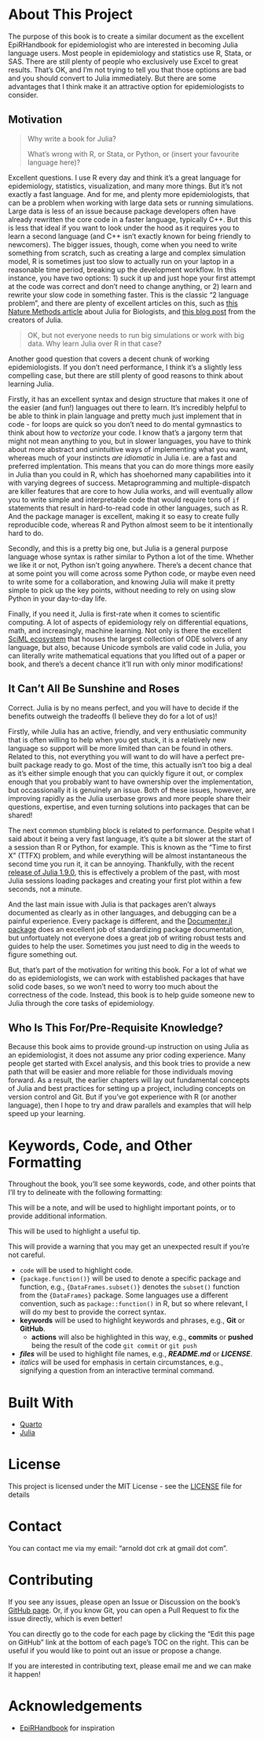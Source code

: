 # About This Project {.unnumbered}

The purpose of this book is to create a similar document as the excellent EpiRHandbook for epidemiologist who are interested in becoming Julia language users.
Most people in epidemiology and statistics use R, Stata, or SAS.
There are still plenty of people who exclusively use Excel to great results.
That's OK, and I'm not trying to tell you that those options are bad and you should convert to Julia immediately.
But there are some advantages that I think make it an attractive option for epidemiologists to consider.

## Motivation

> Why write a book for Julia?
>
> What's wrong with R, or Stata, or Python, or (insert your favourite language here)?

Excellent questions.
I use R every day and think it's a great language for epidemiology, statistics, visualization, and many more things.
But it's not exactly a fast language.
And for me, and plenty more epidemiologists, that can be a problem when working with large data sets or running simulations.
Large data is less of an issue because package developers often have already rewritten the core code in a faster language, typically C++. 
But this is less that ideal if you want to look under the hood as it requires you to learn a second language (and C++ isn't exactly known for being friendly to newcomers).
The bigger issues, though, come when you need to write something from scratch, such as creating a large and complex simulation model, R is sometimes just too slow to actually run on your laptop in a reasonable time period, breaking up the development workflow.
In this instance, you have two options: 1) suck it up and just hope your first attempt at the code was correct and don't need to change anything, or 2) learn and rewrite your slow code in something faster.
This is the classic "2 language problem", and there are plenty of excellent articles on this, such as [this Nature Methods article](https://www.nature.com/articles/s41592-023-01832-z) about Julia for Biologists, and [this blog post](https://julialang.org/blog/2012/02/why-we-created-julia/) from the creators of Julia.

> OK, but not everyone needs to run big simulations or work with big data. Why learn Julia over R in that case?

Another good question that covers a decent chunk of working epidemiologists.
If you don't need performance, I think it's a slightly less compelling case, but there are still plenty of good reasons to think about learning Julia.

Firstly, it has an excellent syntax and design structure that makes it one of the easier (and fun!) languages out there to learn.
It's incredibly helpful to be able to think in plain language and pretty much just implement that in code - for loops are quick so you don't need to do mental gymnastics to think about how to *vectorize* your code.
I know that's a jargony term that might not mean anything to you, but in slower languages, you have to think about more abstract and unintuitive ways of implementing what you want, whereas much of your instincts *are idiomatic* in Julia i.e. are a fast and preferred implentation.
This means that you can do more things more easily in Julia than you could in R, which has shoehorned many capabilities into it with varying degrees of success.
Metaprogramming and multiple-dispatch are killer features that are core to how Julia works, and will eventually allow you to write simple and interpretable code that would require tons of `if` statements that result in hard-to-read code in other languages, such as R.
And the package manager is excellent, making it so easy to create fully reproducible code, whereas R and Python almost seem to be it intentionally hard to do.

Secondly, and this is a pretty big one, but Julia is a general purpose language whose syntax is rather similar to Python a lot of the time.
Whether we like it or not, Python isn't going anywhere.
There's a decent chance that at some point you will come across some Python code, or maybe even need to write some for a collaboration, and knowing Julia will make it pretty simple to pick up the key points, without needing to rely on using slow Python in your day-to-day life.

Finally, if you need it, Julia is first-rate when it comes to scientific computing.
A lot of aspects of epidemiology rely on differential equations, math, and increasingly, machine learning.
Not only is there the excellent [SciML ecosystem](https://sciml.ai) that houses the largest collection of ODE solvers of any language, but also, because Unicode symbols are valid code in Julia, you can literally write mathematical equations that you lifted out of a paper or book, and there's a decent chance it'll run with only minor modifications!

## It Can't All Be Sunshine and Roses

Correct.
Julia is by no means perfect, and you will have to decide if the benefits outweigh the tradeoffs (I believe they do for a lot of us)!

Firstly, while Julia has an active, friendly, and very enthusiatic community that is often willing to help when you get stuck, it is a relatively new language so support will be more limited than can be found in others.
Related to this, not everything you will want to do will have a perfect pre-built package ready to go.
Most of the time, this actually isn't too big a deal as it's either simple enough that you can quickly figure it out, or complex enough that you probably want to have ownership over the implementation, but occassionally it is genuinely an issue.
Both of these issues, however, are improving rapidly as the Julia userbase grows and more people share their questions, expertise, and even turning solutions into packages that can be shared!

The next common stumbling block is related to performance.
Despite what I said about it being a very fast language, it's quite a bit slower at the start of a session than R or Python, for example.
This is known as the "Time to first X" (TTFX) problem, and while everything will be almost instantaneous the second time you run it, it can be annoying.
Thankfully, with the recent [release of Julia 1.9.0](https://julialang.org/blog/2023/04/julia-1.9-highlights/#:~:text=9%20May%202023%20%7C%20The%20Julia,finally(!)%20been%20released.), this is effectively a problem of the past, with most Julia sessions loading packages and creating your first plot within a few seconds, not a minute.

And the last main issue with Julia is that packages aren't always documented as clearly as in other languages, and debugging can be a painful experience.
Every package is different, and the [Documenter.jl package](https://documenter.juliadocs.org/stable/) does an excellent job of standardizing package documentation, but unfortuately not everyone does a great job of writing robust tests and guides to help the user.
Sometimes you just need to dig in the weeds to figure something out.

But, that's part of the motivation for writing this book.
For a lot of what we do as epidemiologists, we can work with established packages that have solid code bases, so we won't need to worry too much about the correctness of the code.
Instead, this book is to help guide someone new to Julia through the core tasks of epidemiology.

## Who Is This For/Pre-Requisite Knowledge?

Because this book aims to provide ground-up instruction on using Julia as an epidemiologist, it does not assume any prior coding experience.
Many people get started with Excel analysis, and this book tries to provide a new path that will be easier and more reliable for those individuals moving forward.
As a result, the earlier chapters will lay out fundamental concepts of Julia and best practices for setting up a project, including concepts on version control and Git.
But if you've got experience with R (or another language), then I hope to try and draw parallels and examples that will help speed up your learning.

# Keywords, Code, and Other Formatting

Throughout the book, you'll see some keywords, code, and other points that I'll try to delineate with the following formatting:

::: {.callout-note}
This will be a note, and will be used to highlight important points, or to provide additional information.
:::

::: {.callout-tip}
This will be used to highlight a useful tip.
:::

::: {.callout-warning}

This will provide a warning that you may get an unexpected result if you're not careful.

:::

- `code` will be used to highlight code.
- `{package.function()}` will be used to denote a specific package and function, e.g., `{DataFrames.subset()}` denotes the `subset()` function from the `{DataFrames}` package.
Some languages use a different convention, such as `package::function()` in R, but so where relevant, I will do my best to provide the correct syntax.
- **keywords** will be used to highlight keywords and phrases, e.g., **Git** or **GitHub**.
    - **actions** will also be highlighted in this way, e.g., **commits** or **pushed** being the result of the code `git commit` or `git push` 
- ***files*** will be used to highlight file names, e.g., ***README.md*** or ***LICENSE***.
- *italics* will be used for emphasis in certain circumstances, e.g., signifying a question from an interactive terminal command.

# Built With

- [Quarto](https://quarto.org)
- [Julia](https://julialang.org)

# License

This project is licensed under the MIT License - see the [LICENSE](LICENSE) file for details

# Contact

You can contact me via my email: "arnold dot crk at gmail dot com".

# Contributing

If you see any issues, please open an Issue or Discussion on the book's [GitHub page](https://github.com/arnold-c/JuliaEpiHandbook).
Or, if you know Git, you can open a Pull Request to fix the issue directly, which is even better!

::: {.callout-tip}

You can directly go to the code for each page by clicking the "Edit this page on GitHub" link at the bottom of each page's TOC on the right.
This can be useful if you would like to point out an issue or propose a change.

:::

If you are interested in contributing text, please email me and we can make it happen!

# Acknowledgements

- [EpiRHandbook](https://epirhandbook.com) for inspiration
